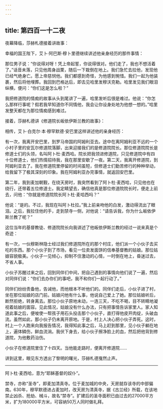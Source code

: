 ```yaml
---
---
---
```

title: 第四百一十二夜
---






夜幕降临，莎赫札德接着讲故事：





幸福的国王陛下，艾卜·阿巴斯·穆卜里德继续讲述他亲身经历的那件事情：

那位男子说：“你说得对呀！凭上帝起誓，你说得很对。他们走了，我也不想活着了。”话音未落，只见他周身战栗，随后一下栽倒在地上。我们急忙去拉他，发现他已经气绝身亡。愿上帝慈悯他。我们都感到奇怪，为他感到惋惜。我们一起为他装裹，然后将他埋葬。我回到巴格达后，即去见哈里发穆沃克勒。哈里发见我们眼泪纵横，便问：“你们这是怎么啦？”

我把修道院的情痴的故事从头到尾讲了一遍，哈里发听后很是难过。他说：“你怎么那样行事呢？假若我早知道你不同情他，我会让你设身处地为他想一想的。”哈里发整天都在为那位情痴感到难过。





接着，莎赫札德讲《修道院长皈依伊斯兰教的故事》：

相传，艾卜·白克尔·本·穆罕默德·安巴里这样讲述他的亲身经历：

有一次，我离开安巴里，到罗马帝国的阿姆利亚去。途中在离阿姆利亚不远的一个小村子里的安瓦尔修道院落脚，出来迎接我们的是修道院院长。那位修道院院长是修道士们的头领，名叫阿卜杜·麦西哈。院长把我领进修道院，只见修道院中有四十位修道士，他们热情招待我，我在那里安歇了一夜。第二天，我离开修道院，到阿姆利亚去了。我在修道院里停留的时间虽短，但修道士们勤苦修行的种种举动，给我留下了极其深刻的印象。我在阿姆利亚办完事情，就返回安巴里。

第二年，我到麦加朝觐，在绕天房时，我突然看到了阿卜杜·麦西哈，只见他也在绕行，还带着五位修道士。我定睛望去，确信他真是那位修道院院长时，便走上前去，问他：“你就是修道院院长阿卜杜·麦哈西吗？”

他说：“是的。不过，我现在叫阿卜杜拉。”我上前亲吻他的白发，激动得流出了眼泪。之后，我拉住他的手，走到禁寺一侧，对他说：“请告诉我，你为什么皈依伊斯兰教了呢？”

这位当年的基督教徒、修道院院长向我讲述了他皈依伊斯兰教的经过一说来真是个奇迹：

有一次，一伙穆斯林隐士经过我们修道院所在的那个村庄，他们派一个小伙子去买吃的东西。那个小伙子到了市场，看见一位卖发面饼的信奉基督教的姑娘。那位姑娘容貌极美。小伙子一见倾心，抑制不住激动的心情，一时倒在地上，昏迷过去，不省人事。

小伙子苏醒过来之后，回到同伴们中间，把自己遇到的事情向他们说了一遍，然后对同伴们说：“你们去办你们的事吧，我不和你们一起行动了。”

同伴们纷纷责备他，告诫他，而他根本不听他们的。同伴们走后，小伙子进了村，坐在那位姑娘的店门前。姑娘问他有什么事，他说自己爱上了她。那位姑娘听后，断然拒绝，转身离去。那位小伙子原地未动，一连三天，不吃不喝，目不转睛地凝视着姑娘的面容。见此情况，姑娘没有什么办法，只有把事情告诉家里人。家人知道此事之后，便唆使一帮孩子用石头投击那个小伙子，直打得他皮开肉绽，头破血流。虽然如此，那小伙子仍未离开原地。于是，村上人决心把小伙子弄死。这时，村上一个人跑来向我报告情况，我得知此事之后，马上赶到那里，见小伙子躺在地上，遍体鳞伤，鲜血流淌。我伏下身去，给小伙子擦净脸上的血，然后把他背到修道院，为他敷药治伤。

小伙子在修道院里住了十四天。当他能走路时，便离开修道院……





讲到这里，眼见东方透出了黎明的曙光，莎赫札德戛然止声。



***





阿卜杜·麦西哈，意为“耶稣基督的奴仆”。​​​



禁寺，亦称“圣寺”，即麦加清真寺。位于麦加城的中央，天房就存该寺的中部偏南。630年，穆罕默德进占麦加时，改天房为清真寺，据《古兰经》所载，在该地禁止凶杀、抢劫、械斗，故名“禁寺”。扩建后的圣寺面积已由过去的27000平方米，扩为180000平方米，可容纳50万人同时做礼拜。​​​